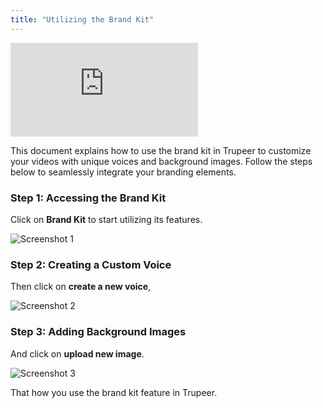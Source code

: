 ```yaml
---
title: "Utilizing the Brand Kit"
---
```


<iframe
  src="https://app.trupeer.ai/embed?slug=PF9z4n"
  className="w-full aspect-video rounded-lg overflow-hidden"
  frameborder="0"
  allowfullscreen="true"
></iframe>

This document explains how to use the brand kit in Trupeer to customize your videos with unique voices and background images. Follow the steps below to seamlessly integrate your branding elements.

### Step 1: Accessing the Brand Kit

Click on **Brand Kit** to start utilizing its features.

![Screenshot 1](images/brand-kit/image1.jpg)

### Step 2: Creating a Custom Voice

Then click on **create a new voice**,

![Screenshot 2](images/brand-kit/image2.jpg)

### Step 3: Adding Background Images

And click on **upload new image**.

![Screenshot 3](images/brand-kit/image3.jpg)

That how you use the brand kit feature in Trupeer.
